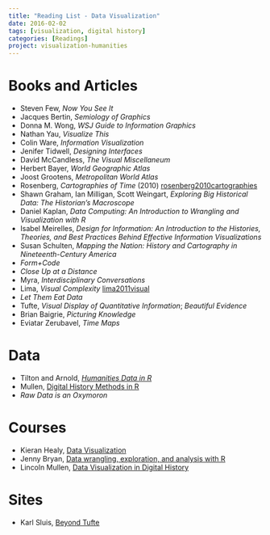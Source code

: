 ```yaml
---
title: "Reading List - Data Visualization"
date: 2016-02-02
tags: [visualization, digital history]
categories: [Readings]
project: visualization-humanities
---
```


# Books and Articles

- Steven Few, *Now You See It*
- Jacques Bertin, *Semiology of Graphics*
- Donna M. Wong, *WSJ Guide to Information Graphics*
- Nathan Yau, *Visualize This*
- Colin Ware, *Information Visualization*
- Jenifer Tidwell, *Designing Interfaces*
- David McCandless, *The Visual Miscellaneum*
- Herbert Bayer, *World Geographic Atlas*
- Joost Grootens, *Metropolitan World Atlas*
- Rosenberg, *Cartographies of Time* (2010) [rosenberg2010cartographies](/rosenberg2010cartographies/)
- Shawn Graham, Ian Milligan, Scott Weingart, *Exploring Big Historical Data: The Historian’s Macroscope*
- Daniel Kaplan, *Data Computing: An Introduction to Wrangling and Visualization with R*
- Isabel Meirelles, *Design for Information: An Introduction to the Histories, Theories, and Best Practices Behind Effective Information Visualizations*
- Susan Schulten, *Mapping the Nation: History and Cartography in Nineteenth-Century America*
- *Form+Code*
- *Close Up at a Distance*
- Myra, *Interdisciplinary Conversations*
- Lima, *Visual Complexity* [lima2011visual](/lima2011visual/)
- *Let Them Eat Data*
- Tufte, *Visual Display of Quantitative Information*; *Beautiful Evidence*
- Brian Baigrie, *Picturing Knowledge*
- Eviatar Zerubavel, *Time Maps*

# Data

- Tilton and Arnold, *[Humanities Data in R](http://www.springer.com/us/book/9783319207018)*
- Mullen, [Digital History Methods in R](http://dh-r.lincolnmullen.com/)
- *Raw Data is an Oxymoron*

# Courses

- Kieran Healy, [Data Visualization](http://socviz.github.io/soc880/)
- Jenny Bryan, [Data wrangling, exploration, and analysis with R](https://stat545-ubc.github.io/)
- Lincoln Mullen, [Data Visualization in Digital History](http://lincolnmullen.com/courses/data-dh.2016/)

# Sites

- Karl Sluis, [Beyond Tufte](https://medium.com/@karlsluis/beyond-tufte-fd93cbcec6af)
